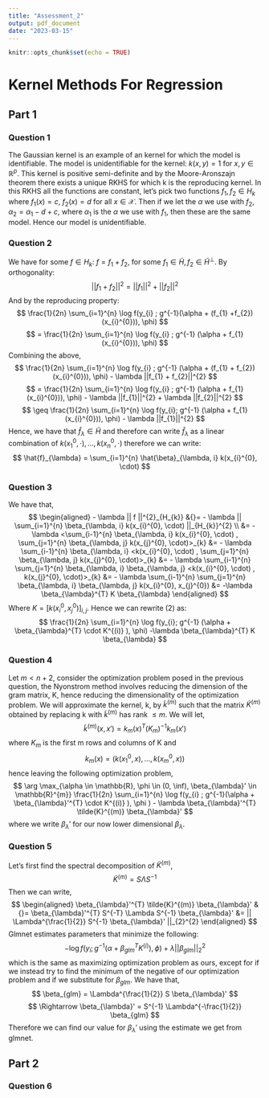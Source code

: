 ```yaml
---
title: "Assessment_2"
output: pdf_document
date: "2023-03-15"
---
```


```r
knitr::opts_chunk$set(echo = TRUE)
```

# Kernel Methods For Regression

## Part 1

### Question 1
The Gaussian kernel is an example of an kernel for which the model is identifiable. The model is unidentifiable for the kernel: $k(x,y)=1$ for $x,y \in \mathbb{R}^{p}$. This kernel is positive semi-definite and by the Moore-Aronszajn theorem there exists a unique RKHS for which k is the reproducing kernel. In this RKHS all the functions are constant, let's pick two functions $f_{1}, f_{2} \in H_{k}$ where $f_{1} (x) = c$, $f_{2} (x) = d$ for all $x \in \mathcal{X}$. Then if we let the $\alpha$ we use with $f_{2}$, $\alpha_{2} = \alpha_{1} -d +c$, where $\alpha_{1}$ is the $\alpha$ we use with $f_{1}$, then these are the same model. Hence our model is unidentifiable. 

### Question 2
We have for some $f \in H_{k}$: $f = f_{1} +f_{2}$, for some $f_{1} \in \tilde{H}, f_{2} \in \tilde{H}^{\bot}$. By orthogonality:
$$
|| f_{1} +f_{2} ||^{2} = ||f_{1}||^{2} + ||f_{2}||^{2}
$$
And by the reproducing property:
$$
\frac{1}{2n} \sum_{i=1}^{n} \log f(y_{i} ; g^{-1}(\alpha + (f_{1} +f_{2})(x_{i}^{0})), \phi)
$$
$$
= \frac{1}{2n} \sum_{i=1}^{n} \log f(y_{i} ; g^{-1} (\alpha + f_{1}(x_{i}^{0})), \phi)
$$
Combining the above,
$$
\frac{1}{2n} \sum_{i=1}^{n} \log f(y_{i} ; g^{-1} (\alpha + (f_{1} + f_{2})(x_{i}^{0})), \phi) - \lambda ||f_{1} + f_{2}||^{2} 
$$
$$
= \frac{1}{2n} \sum_{i=1}^{n} \log f(y_{i} ; g^{-1} (\alpha + f_{1}(x_{i}^{0})), \phi) - \lambda ||f_{1}||^{2} + \lambda ||f_{2}||^{2}
$$
$$
\geq \frac{1}{2n} \sum_{i=1}^{n} \log f(y_{i}; g^{-1} (\alpha + f_{1} (x_{i}^{0})), \phi) - \lambda ||f_{1}||^{2}
$$
Hence, we have that $\hat{f}_{\lambda} \in \tilde{H}$ and therefore can write $\hat{f}_{\lambda}$ as a linear combination of $k(x_{1}^{0}, \cdot), ..., k(x_{n}^{0}, \cdot)$ therefore we can write:
$$
\hat{f}_{\lambda} = \sum_{i=1}^{n} \hat{\beta}_{\lambda, i} k(x_{i}^{0}, \cdot)
$$

### Question 3
We have that,
$$
\begin{aligned}
- \lambda || f ||^{2}_{H_{k}} &{}= - \lambda || \sum_{i=1}^{n} \beta_{\lambda, i} k(x_{i}^{0}, \cdot) ||_{H_{k}}^{2} \\
&= - \lambda <\sum_{i-1}^{n} \beta_{\lambda, i} k(x_{i}^{0}, \cdot) , \sum_{j=1}^{n} \beta_{\lambda, j} k(x_{j}^{0}, \cdot)>_{k}
&= - \lambda \sum_{i-1}^{n} \beta_{\lambda, i} <k(x_{i}^{0}, \cdot) , \sum_{j=1}^{n} \beta_{\lambda, j} k(x_{j}^{0}, \cdot)>_{k}
&= - \lambda \sum_{i-1}^{n} \sum_{j=1}^{n} \beta_{\lambda, i}  \beta_{\lambda, j} <k(x_{i}^{0}, \cdot) , k(x_{j}^{0}, \cdot)>_{k}
&= - \lambda \sum_{i-1}^{n} \sum_{j=1}^{n} \beta_{\lambda, i}  \beta_{\lambda, j} k(x_{i}^{0}, x_{j}^{0})
&= -\lambda \beta_{\lambda}^{T} K \beta_{\lambda} 
\end{aligned}
$$
Where $K= [k(x_{i}^{0}, x_{j}^{0})]_{i,j}$. Hence we can rewrite (2) as:
$$
\frac{1}{2n} \sum_{i=1}^{n} \log f(y_{i}; g^{-1} (\alpha + \beta_{\lambda}^{T} \cdot K^{(i)} ), \phi) -\lambda \beta_{\lambda}^{T} K \beta_{\lambda} 
$$

### Question 4
Let $m<n+2$, consider the optimization problem posed in the previous question, the Nyonstrom method involves reducing the dimension of the gram matrix, K, hence reducing the dimensionality of the optimization problem. We will approximate the kernel, k, by $\tilde{k}^{(m)}$ such that the matrix $\tilde{K}^{(m)}$ obtained by replacing k with $\tilde{k}^{(m)}$ has rank $\leq m$. We will let,
$$
\tilde{k}^{(m)} (x,x') = k_{m}(x)^{T} (K_{m})^{-1} k_{m}(x')
$$
where $K_{m}$ is the first m rows and columns of K and
$$
k_{m}(x) = (k(x_{1}^{0}, x), ..., k(x_{m}^{0}, x))
$$
hence leaving the following optimization problem,
$$
\arg \max_{\alpha \in \mathbb{R}, \phi \in (0, \inf), \beta_{\lambda}' \in \mathbb{R}^{m}} \frac{1}{2n} \sum_{i=1}^{n} \log f(y_{i} ; g^{-1}(\alpha + \beta_{\lambda}'^{T} \cdot K^{(i)} ), \phi ) - \lambda \beta_{\lambda}'^{T} \tilde{K}^{(m)} \beta_{\lambda}'
$$
where we write $\beta_{\lambda}'$ for our now lower dimensional  $\beta_{\lambda}$.

### Question 5
Let's first find the spectral decomposition of $\tilde{K}^{(m)}$,
$$
\tilde{K}^{(m)} = S \Lambda S^{-1}
$$
Then we can write,
$$
\begin{aligned}
\beta_{\lambda}'^{T} \tilde{K}^{(m)} \beta_{\lambda}' &{}= \beta_{\lambda}'^{T} S^{-T} \Lambda S^{-1} \beta_{\lambda}' 
&= || \Lambda^{\frac{1}{2}} S^{-1} \beta_{\lambda}' ||_{2}^{2}
\end{aligned}
$$
Glmnet estimates parameters that minimize the following:
$$
- \log f(y_{i}; g^{-1}(\alpha + \beta_{glm}^{T} K^{(i)} ), \phi) + \lambda || \beta_{glm} ||_{2}^{2} 
$$
which is the same as maximizing optimization problem as ours, except for if we instead try to find the minimum of the negative of our optimization problem and if we substitute for $\beta_{glm}$. We have that,
$$
\beta_{glm} = \Lambda^{\frac{1}{2}} S \beta_{\lambda}'
$$
$$
\Rightarrow \beta_{\lambda}' = S^{-1} \Lambda^{-\frac{1}{2}} \beta_{glm}
$$
Therefore we can find our value for $\beta_{\lambda}'$ using the estimate we get from glmnet. 

## Part 2

### Question 6
